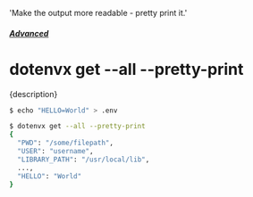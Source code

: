   'Make the output more readable - pretty print it.'

##### [Advanced](/docs/advanced)
# dotenvx get --all --pretty-print

<p className="lead">{description}</p>

```sh
$ echo "HELLO=World" > .env

$ dotenvx get --all --pretty-print
{
  "PWD": "/some/filepath",
  "USER": "username",
  "LIBRARY_PATH": "/usr/local/lib",
  ...,
  "HELLO": "World"
}
```
